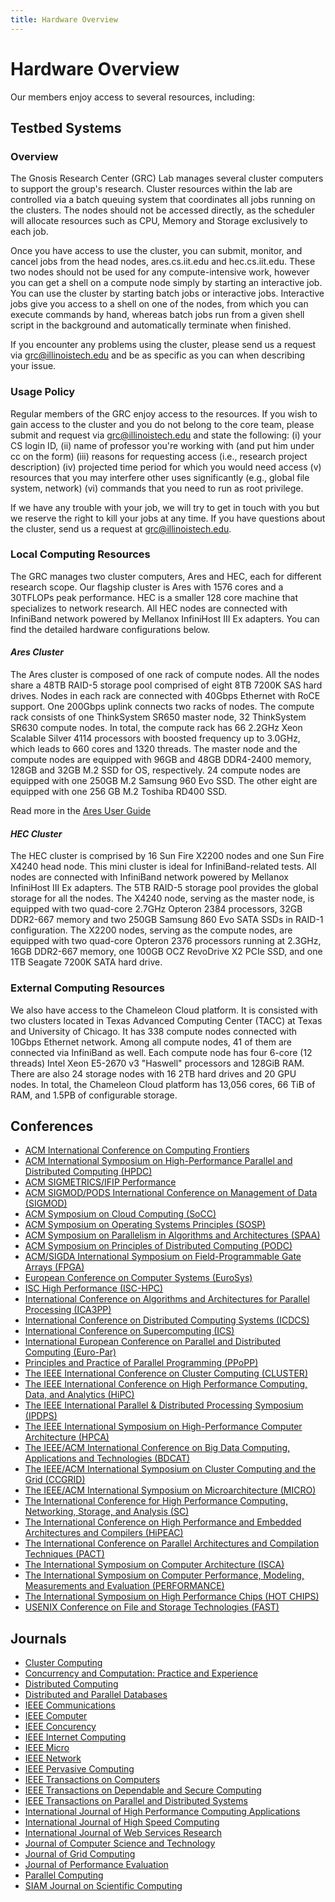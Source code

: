 ```yaml
---
title: Hardware Overview
---
```


# Hardware Overview

Our members enjoy access to several resources, including:

## Testbed Systems

### Overview

The Gnosis Research Center (GRC) Lab manages several cluster computers to support the group's research.
Cluster resources within the lab are controlled via a batch queuing system that coordinates all jobs running
on the clusters. The nodes should not be accessed directly, as the scheduler will allocate resources such as
CPU, Memory and Storage exclusively to each job.

Once you have access to use the cluster, you can submit, monitor, and cancel jobs from the head nodes,
ares.cs.iit.edu and hec.cs.iit.edu. These two nodes should not be used for any compute-intensive work,
however you can get a shell on a compute node simply by starting an interactive job. You can use the
cluster by starting batch jobs or interactive jobs. Interactive jobs give you access to a shell on one
of the nodes, from which you can execute commands by hand, whereas batch jobs run from a given shell
script in the background and automatically terminate when finished.

If you encounter any problems using the cluster, please send us a request via grc@illinoistech.edu and be as
specific as you can when describing your issue.

### Usage Policy

Regular members of the GRC enjoy access to the resources. If you wish to gain access to the cluster
and you do not belong to the core team, please submit and request via grc@illinoistech.edu and state the following:
(i) your CS login ID, (ii) name of professor you're working with (and put him under cc on the form) (iii)
reasons for requesting access (i.e., research project description) (iv) projected time period for which you
would need access (v) resources that you may interfere other uses significantly (e.g., global file system,
network) (vi) commands that you need to run as root privilege.

If we have any trouble with your job, we will try to get in touch with you but we reserve the right to kill
your jobs at any time. If you have questions about the cluster, send us a request at grc@illinoistech.edu.

### Local Computing Resources

The GRC manages two cluster computers, Ares and HEC, each for different research scope. Our flagship cluster
is Ares with 1576 cores and a 30TFLOPs peak performance. HEC is a smaller 128 core machine that specializes to
network research. All HEC nodes are connected with InfiniBand network powered by Mellanox InfiniHost III Ex
adapters. You can find the detailed hardware configurations below.

#### _Ares Cluster_

The Ares cluster is composed of one rack of compute nodes. All the nodes share a 48TB RAID-5 storage pool comprised of eight 8TB 7200K SAS hard drives. Nodes in each rack are connected with
40Gbps Ethernet with RoCE support. One 200Gbps uplink connects two racks of nodes. The compute rack consists of
one ThinkSystem SR650 master node, 32 ThinkSystem SR630 compute nodes. In total, the compute rack has 66 2.2GHz
Xeon Scalable Silver 4114 processors with boosted frequency up to 3.0GHz, which leads to 660 cores and 1320 threads.
The master node and the compute nodes are equipped with 96GB and 48GB DDR4-2400 memory, 128GB and 32GB M.2 SSD for
OS, respectively. 24 compute nodes are equipped with one 250GB M.2 Samsung 960 Evo SSD. The other eight are equipped
with one 256 GB M.2 Toshiba RD400 SSD. 

Read more in the [Ares User Guide](/docs/category/ares-research-cluster)

#### _HEC Cluster_

The HEC cluster is comprised by 16 Sun Fire X2200 nodes and one Sun Fire X4240 head node. This mini cluster is
ideal for InfiniBand-related tests. All nodes are connected with InfiniBand network powered by Mellanox InfiniHost
III Ex adapters. The 5TB RAID-5 storage pool provides the global storage for all the nodes. The X4240 node, serving
as the master node, is equipped with two quad-core 2.7GHz Opteron 2384 processors, 32GB DDR2-667 memory and two 250GB
Samsung 860 Evo SATA SSDs in RAID-1 configuration. The X2200 nodes, serving as the compute nodes, are equipped with
two quad-core Opteron 2376 processors running at 2.3GHz, 16GB DDR2-667 memory, one 100GB OCZ RevoDrive X2 PCIe SSD,
and one 1TB Seagate 7200K SATA hard drive.

### External Computing Resources

We also have access to the Chameleon Cloud platform. It is consisted with two clusters located in Texas Advanced
Computing Center (TACC) at Texas and University of Chicago. It has 338 compute nodes connected with 10Gbps Ethernet
network. Among all compute nodes, 41 of them are connected via InfiniBand as well. Each compute node has four 6-core
(12 threads) Intel Xeon E5-2670 v3 "Haswell" processors and 128GiB RAM. There are also 24 storage nodes with 16 2TB
hard drives and 20 GPU nodes. In total, the Chameleon Cloud platform has 13,056 cores, 66 TiB of RAM, and 1.5PB of
configurable storage.

## Conferences

- [ACM International Conference on Computing Frontiers](https://computingfrontiers.org/)
- [ACM International Symposium on High-Performance Parallel and Distributed Computing (HPDC)](http://www.hpdc.org/)
- [ACM SIGMETRICS/IFIP Performance](https://www.sigmetrics.org/)
- [ACM SIGMOD/PODS International Conference on Management of Data (SIGMOD)](http://sigmod.org/)
- [ACM Symposium on Cloud Computing (SoCC)](http://acmsocc.org/)
- [ACM Symposium on Operating Systems Principles (SOSP)](http://www.sosp.org/)
- [ACM Symposium on Parallelism in Algorithms and Architectures (SPAA)](https://spaa.acm.org/)
- [ACM Symposium on Principles of Distributed Computing (PODC)](https://www.podc.org/)
- [ACM/SIGDA International Symposium on Field-Programmable Gate Arrays (FPGA)](https://www.isfpga.org/)
- [European Conference on Computer Systems (EuroSys)](https://www.eurosys.org/)
- [ISC High Performance (ISC-HPC)](https://www.isc-hpc.com/)
- [International Conference on Algorithms and Architectures for Parallel Processing (ICA3PP)](https://link.springer.com/conference/ica3pp)
- [International Conference on Distributed Computing Systems (ICDCS)](https://ieeexplore.ieee.org/xpl/conhome/1000213/all-proceedings)
- [International Conference on Supercomputing (ICS)](http://www.ics-conference.org/)
- [International European Conference on Parallel and Distributed Computing (Euro-Par)](https://euro-par.org)
- [Principles and Practice of Parallel Programming (PPoPP)](https://www.ppopp.org/)
- [The IEEE International Conference on Cluster Computing (CLUSTER)](http://www.clustercomp.org/)
- [The IEEE International Conference on High Performance Computing, Data, and Analytics (HiPC)](http://hipc.org/)
- [The IEEE International Parallel & Distributed Processing Symposium (IPDPS)](http://www.ipdps.org/)
- [The IEEE International Symposium on High-Performance Computer Architecture (HPCA)](https://hpca-conf.org/)
- [The IEEE/ACM International Conference on Big Data Computing, Applications and Technologies (BDCAT)](https://bdcat-conference.org/)
- [The IEEE/ACM International Symposium on Cluster Computing and the Grid (CCGRID)](https://ieeexplore.ieee.org/xpl/conhome/1000093/all-proceedings)
- [The IEEE/ACM International Symposium on Microarchitecture (MICRO)](https://microarch.org/)
- [The International Conference for High Performance Computing, Networking, Storage, and Analysis (SC)](https://supercomputing.org/)
- [The International Conference on High Performance and Embedded Architectures and Compilers (HiPEAC)](https://www.hipeac.net)
- [The International Conference on Parallel Architectures and Compilation Techniques (PACT)](https://ieeexplore.ieee.org/xpl/conhome/1000535/all-proceedings)
- [The International Symposium on Computer Architecture (ISCA)](https://iscaconf.org/)
- [The International Symposium on Computer Performance, Modeling, Measurements and Evaluation (PERFORMANCE)](https://performance2023.sciencesconf.org/)
- [The International Symposium on High Performance Chips (HOT CHIPS)](https://www.hotchips.org/)
- [USENIX Conference on File and Storage Technologies (FAST)](https://www.usenix.org/conferences/byname/146)

## Journals

- [Cluster Computing](http://www.springer.com/computer/communication+networks/journal/10586)
- [Concurrency and Computation: Practice and Experience](https://www.wiley.com/en-us/Concurrency+and+Computation%3A+Practice+and+Experience-p-9780JNRL00556)
- [Distributed Computing](https://www.springer.com/journal/446)
- [Distributed and Parallel Databases](https://www.springer.com/journal/10619)
- [IEEE Communications](http://www.comsoc.org/commag)
- [IEEE Computer](http://www.computer.org/computer)
- [IEEE Concurency](http://ieeexplore.ieee.org/xpl/RecentIssue.jsp?punumber=4434)
- [IEEE Internet Computing](http://www.computer.org/internet)
- [IEEE Micro](http://www.computer.org/micro)
- [IEEE Network](http://www.comsoc.org/netmag)
- [IEEE Pervasive Computing](http://www.computer.org/pervasive)
- [IEEE Transactions on Computers](http://www.computer.org/tc)
- [IEEE Transactions on Dependable and Secure Computing](http://www.computer.org/tdsc)
- [IEEE Transactions on Parallel and Distributed Systems](http://www.computer.org/tpds)
- [International Journal of High Performance Computing Applications](http://hpc.sagepub.com/)
- [International Journal of High Speed Computing](https://www.worldscientific.com/worldscinet/ijhsc)
- [International Journal of Web Services Research](https://dblp.uni-trier.de/db/journals/jwsr/index.html)
- [Journal of Computer Science and Technology](http://jcste.ict.ac.cn/)
- [Journal of Grid Computing](https://www.springer.com/journal/10723/)
- [Journal of Performance Evaluation](http://www.elsevier.com/locate/peva)
- [Parallel Computing](http://www.journals.elsevier.com/parallel-computing/)
- [SIAM Journal on Scientific Computing](https://epubs.siam.org/journal/sjoce3)
